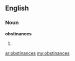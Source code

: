==English==

===Noun===
'''obstinances'''

# {{plural of|[[obstinance]]}}

[[ar:obstinances]]
[[my:obstinances]]